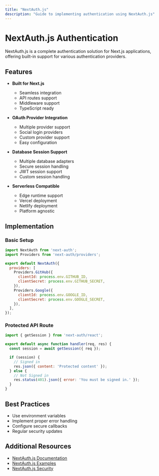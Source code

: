 ```yaml
---
title: "NextAuth.js"
description: "Guide to implementing authentication using NextAuth.js"
---
```


# NextAuth.js Authentication

NextAuth.js is a complete authentication solution for Next.js applications, offering built-in support for various authentication providers.

## Features

- **Built for Next.js**
  - Seamless integration
  - API routes support
  - Middleware support
  - TypeScript ready

- **OAuth Provider Integration**
  - Multiple provider support
  - Social login providers
  - Custom provider support
  - Easy configuration

- **Database Session Support**
  - Multiple database adapters
  - Secure session handling
  - JWT session support
  - Custom session handling

- **Serverless Compatible**
  - Edge runtime support
  - Vercel deployment
  - Netlify deployment
  - Platform agnostic

## Implementation

### Basic Setup
```javascript
import NextAuth from 'next-auth';
import Providers from 'next-auth/providers';

export default NextAuth({
  providers: [
    Providers.GitHub({
      clientId: process.env.GITHUB_ID,
      clientSecret: process.env.GITHUB_SECRET,
    }),
    Providers.Google({
      clientId: process.env.GOOGLE_ID,
      clientSecret: process.env.GOOGLE_SECRET,
    }),
  ],
});
```

### Protected API Route
```javascript
import { getSession } from 'next-auth/react';

export default async function handler(req, res) {
  const session = await getSession({ req });

  if (session) {
    // Signed in
    res.json({ content: 'Protected content' });
  } else {
    // Not Signed in
    res.status(401).json({ error: 'You must be signed in.' });
  }
}
```

## Best Practices

- Use environment variables
- Implement proper error handling
- Configure secure callbacks
- Regular security updates

## Additional Resources

- [NextAuth.js Documentation](https://next-auth.js.org/)
- [NextAuth.js Examples](https://github.com/nextauthjs/next-auth-example)
- [NextAuth.js Security](https://next-auth.js.org/security)